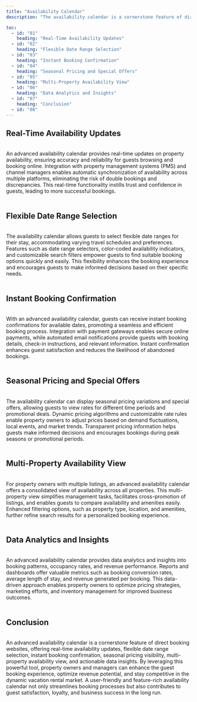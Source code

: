 ```yaml
---
title: "Availability Calendar"
description: "The availability calendar is a cornerstone feature of direct booking websites for vacation rentals, offering transparency, convenience, and efficient booking management for both property owners and guests. This essential tool plays a crucial role in optimizing bookings, enhancing user experiences, and maximizing revenue. Let's explore the key benefits and functionalities of an advanced availability calendar in the context of direct booking websites."

toc:
  - id: "01"
    heading: "Real-Time Availability Updates"
  - id: "02"
    heading: "Flexible Date Range Selection"
  - id: "03"
    heading: "Instant Booking Confirmation"
  - id: "04"
    heading: "Seasonal Pricing and Special Offers"
  - id: "05"
    heading: "Multi-Property Availability View"
  - id: "06"
    heading: "Data Analytics and Insights"
  - id: "07"
    heading: "Conclusion"
  - id: "08"
---
```


## Real-Time Availability Updates

<br />
An advanced availability calendar provides real-time updates on property availability,
ensuring accuracy and reliability for guests browsing and booking online. Integration
with property management systems (PMS) and channel managers enables automatic synchronization
of availability across multiple platforms, eliminating the risk of double bookings
and discrepancies. This real-time functionality instills trust and confidence in
guests, leading to more successful bookings.
<br />
<br />

## Flexible Date Range Selection

<br />
The availability calendar allows guests to select flexible date ranges for their
stay, accommodating varying travel schedules and preferences. Features such as date
range selectors, color-coded availability indicators, and customizable search filters
empower guests to find suitable booking options quickly and easily. This flexibility
enhances the booking experience and encourages guests to make informed decisions
based on their specific needs.
<br />
<br />

## Instant Booking Confirmation

<br />
With an advanced availability calendar, guests can receive instant booking confirmations
for available dates, promoting a seamless and efficient booking process. Integration
with payment gateways enables secure online payments, while automated email notifications
provide guests with booking details, check-in instructions, and relevant information.
Instant confirmation enhances guest satisfaction and reduces the likelihood of abandoned
bookings.
<br />
<br />

## Seasonal Pricing and Special Offers

<br />
The availability calendar can display seasonal pricing variations and special offers,
allowing guests to view rates for different time periods and promotional deals. Dynamic
pricing algorithms and customizable rate rules enable property owners to adjust prices
based on demand fluctuations, local events, and market trends. Transparent pricing
information helps guests make informed decisions and encourages bookings during peak
seasons or promotional periods.
<br />
<br />

## Multi-Property Availability View

<br />
For property owners with multiple listings, an advanced availability calendar offers
a consolidated view of availability across all properties. This multi-property view
simplifies management tasks, facilitates cross-promotion of listings, and enables
guests to compare availability and amenities easily. Enhanced filtering options,
such as property type, location, and amenities, further refine search results for
a personalized booking experience.
<br />
<br />

## Data Analytics and Insights

<br />
An advanced availability calendar provides data analytics and insights into booking
patterns, occupancy rates, and revenue performance. Reports and dashboards offer
valuable metrics such as booking conversion rates, average length of stay, and revenue
generated per booking. This data-driven approach enables property owners to optimize
pricing strategies, marketing efforts, and inventory management for improved business
outcomes.
<br />
<br />

## Conclusion

<br />
An advanced availability calendar is a cornerstone feature of direct booking websites,
offering real-time availability updates, flexible date range selection, instant booking
confirmation, seasonal pricing visibility, multi-property availability view, and
actionable data insights. By leveraging this powerful tool, property owners and managers
can enhance the guest booking experience, optimize revenue potential, and stay competitive
in the dynamic vacation rental market. A user-friendly and feature-rich availability
calendar not only streamlines booking processes but also contributes to guest satisfaction,
loyalty, and business success in the long run.
